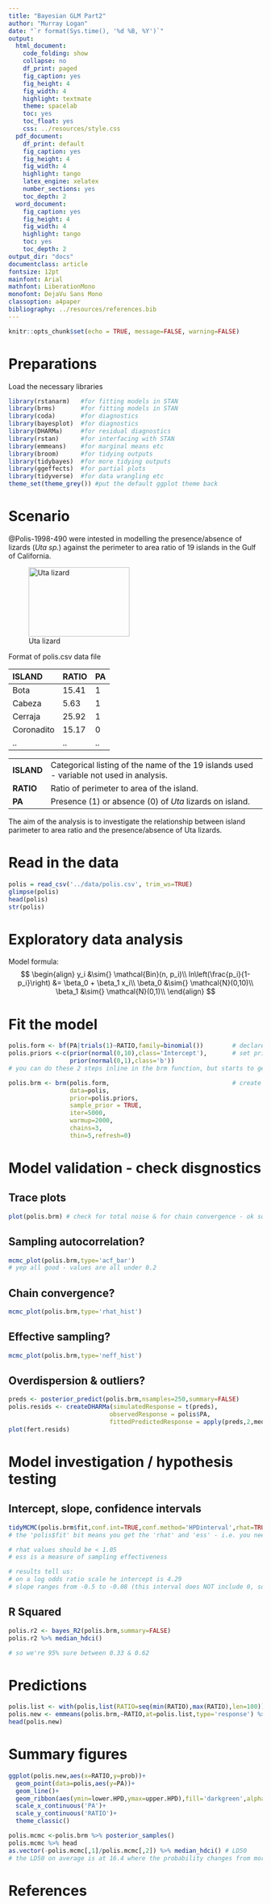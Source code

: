 ```yaml
---
title: "Bayesian GLM Part2"
author: "Murray Logan"
date: "`r format(Sys.time(), '%d %B, %Y')`"
output:
  html_document:
    code_folding: show
    collapse: no
    df_print: paged
    fig_caption: yes
    fig_height: 4
    fig_width: 4
    highlight: textmate
    theme: spacelab
    toc: yes
    toc_float: yes
    css: ../resources/style.css
  pdf_document:
    df_print: default
    fig_caption: yes
    fig_height: 4
    fig_width: 4
    highlight: tango
    latex_engine: xelatex
    number_sections: yes
    toc_depth: 2
  word_document:
    fig_caption: yes
    fig_height: 4
    fig_width: 4
    highlight: tango
    toc: yes
    toc_depth: 2
output_dir: "docs"
documentclass: article
fontsize: 12pt
mainfont: Arial
mathfont: LiberationMono
monofont: DejaVu Sans Mono
classoption: a4paper
bibliography: ../resources/references.bib
---
```


```r
knitr::opts_chunk$set(echo = TRUE, message=FALSE, warning=FALSE)
```

# Preparations

Load the necessary libraries

```r
library(rstanarm)   #for fitting models in STAN
library(brms)       #for fitting models in STAN
library(coda)       #for diagnostics
library(bayesplot)  #for diagnostics
library(DHARMa)     #for residual diagnostics
library(rstan)      #for interfacing with STAN
library(emmeans)    #for marginal means etc
library(broom)      #for tidying outputs
library(tidybayes)  #for more tidying outputs
library(ggeffects)  #for partial plots
library(tidyverse)  #for data wrangling etc
theme_set(theme_grey()) #put the default ggplot theme back
```

# Scenario

@Polis-1998-490 were intested in modelling the presence/absence of lizards (<i>Uta sp.</i>) against the perimeter to area ratio of 19 islands in the Gulf of California.

![Uta lizard](../resources/uta.jpg){width="200" height="137"}

Format of polis.csv data file

ISLAND       RATIO   PA
------------ ------- ----
Bota         15.41   1
Cabeza       5.63    1
Cerraja      25.92   1
Coronadito   15.17   0
..           ..      ..

------------ -----------------------------------------------------------------------------------------
**ISLAND**   Categorical listing of the name of the 19 islands used - variable not used in analysis.
**RATIO**    Ratio of perimeter to area of the island.
**PA**       Presence (1) or absence (0) of *Uta* lizards on island.
------------ -----------------------------------------------------------------------------------------




The aim of the analysis is to investigate the relationship between island parimeter to area ratio and the presence/absence of Uta lizards.

# Read in the data

```r
polis = read_csv('../data/polis.csv', trim_ws=TRUE)
glimpse(polis)
head(polis)
str(polis)
```

# Exploratory data analysis

Model formula:
$$
\begin{align}
y_i &\sim{} \mathcal{Bin}(n, p_i)\\
ln\left(\frac{p_i}{1-p_i}\right) &= \beta_0 + \beta_1 x_i\\
\beta_0 &\sim{} \mathcal{N}(0,10)\\
\beta_1 &\sim{} \mathcal{N}(0,1)\\
\end{align}
$$

# Fit the model
```r
polis.form <- bf(PA|trials(1)~RATIO,family=binomial())        # declare binomial distribution 
polis.priors <-c(prior(normal(0,10),class='Intercept'),       # set priors
                 prior(normal(0,1),class='b'))                
# you can do these 2 steps inline in the brm function, but starts to get a bit messy

polis.brm <- brm(polis.form,                                  # create model
                 data=polis,
                 prior=polis.priors,
                 sample_prior = TRUE,
                 iter=5000,
                 warmup=2000,
                 chains=3,
                 thin=5,refresh=0)
```

# Model validation - check disgnostics

## Trace plots
```r
plot(polis.brm) # check for total noise & for chain convergence - ok so the chains are well mixed and the chains converged on a stable posterior
```
## Sampling autocorrelation?
```r
mcmc_plot(polis.brm,type='acf_bar')
# yep all good - values are all under 0.2
```
## Chain convergence?
```r
mcmc_plot(polis.brm,type='rhat_hist')
```
## Effective sampling?
```r
mcmc_plot(polis.brm,type='neff_hist')
```
## Overdispersion & outliers?
```r
preds <- posterior_predict(polis.brm,nsamples=250,summary=FALSE)
polis.resids <- createDHARMa(simulatedResponse = t(preds),
                            observedResponse = polis$PA,
                            fittedPredictedResponse = apply(preds,2,median))
plot(fert.resids)
```

# Model investigation / hypothesis testing

## Intercept, slope, confidence intervals
```r
tidyMCMC(polis.brm$fit,conf.int=TRUE,conf.method='HPDinterval',rhat=TRUE,ess=TRUE)
# the 'polis$fit' bit means you get the 'rhat' and 'ess' - i.e. you need to include the fitted values that the model stored otherwise you won't get rhat & ess

# rhat values should be < 1.05 
# ess is a measure of sampling effectiveness

# results tell us:
# on a log odds ratio scale he intercept is 4.29
# slope ranges from -0.5 to -0.08 (this interval does NOT include 0, so yes there is a significant relationship) - just remember the numbers are on a log odds scale so need to transform back 
```
## R Squared
```r
polis.r2 <- bayes_R2(polis.brm,summary=FALSE)
polis.r2 %>% median_hdci()

# so we're 95% sure between 0.33 & 0.62
```

# Predictions
```r
polis.list <- with(polis,list(RATIO=seq(min(RATIO),max(RATIO),len=100)))
polis.new <- emmeans(polis.brm,~RATIO,at=polis.list,type='response') %>% as.data.frame
head(polis.new)
```
# Summary figures
```r
ggplot(polis.new,aes(x=RATIO,y=prob))+
  geom_point(data=polis,aes(y=PA))+
  geom_line()+
  geom_ribbon(aes(ymin=lower.HPD,ymax=upper.HPD),fill='darkgreen',alpha=0.3)+
  scale_x_continuous('PA')+
  scale_y_continuous('RATIO')+
  theme_classic()
```




```r
polis.mcmc <-polis.brm %>% posterior_samples()
polis.mcmc %>% head
as.vector(-polis.mcmc[,1]/polis.mcmc[,2]) %>% median_hdci() # LD50
# the LD50 on average is at 16.4 where the probability changes from more likely present to more likely absent and we're 95% confident that's between 10.4 & 22.4
```

# References
